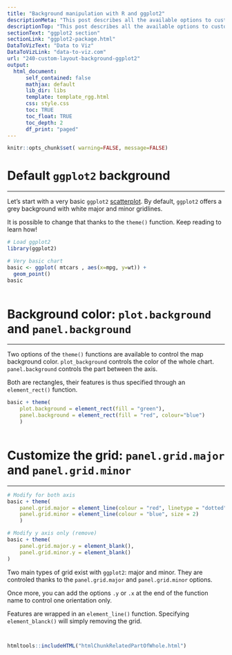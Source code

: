 ```yaml
---
title: "Background manipulation with R and ggplot2"
descriptionMeta: "This post describes all the available options to customize chart background with R and ggplot2. It shows how to control the background color and the minor and major gridlines."
descriptionTop: "This post describes all the available options to customize chart background with `R` and `ggplot2`. It shows how to control the background color and the minor and major gridlines."
sectionText: "ggplot2 section"
sectionLink: "ggplot2-package.html"
DataToVizText: "Data to Viz"
DataToVizLink: "data-to-viz.com"
url: "240-custom-layout-background-ggplot2"
output:
  html_document:
      self_contained: false    
      mathjax: default
      lib_dir: libs
      template: template_rgg.html
      css: style.css
      toc: TRUE
      toc_float: TRUE
      toc_depth: 2
      df_print: "paged"
---
```



```r
knitr::opts_chunk$set( warning=FALSE, message=FALSE)
```

<div class="container">



# Default `ggplot2` background
***

<div class = "row">

<div class = "col-md-6  col-sm-12 align-self-center">

Let's start with a very basic `ggplot2` [scatterplot](scatterplot.html). By default, `ggplot2` offers a grey background with white major and minor gridlines.

It is possible to change that thanks to the `theme()` function. Keep reading to learn how!


</div>


<div class = "col-md-6  col-sm-12">

```r
# Load ggplot2
library(ggplot2)

# Very basic chart
basic <- ggplot( mtcars , aes(x=mpg, y=wt)) +
  geom_point()
basic
```
</div>

</div>



```r
```
















# Background color: `plot.background` and `panel.background`
***

<div class = "row">

<div class = "col-md-6  col-sm-12 align-self-center">

Two options of the `theme()` functions are available to control the map background color. `plot_background` controls the color of the whole chart. `panel.background` controls the part between the axis.

Both are rectangles, their features is thus specified through an `element_rect()` function.
</div>


<div class = "col-md-6  col-sm-12">

```r
basic + theme(
    plot.background = element_rect(fill = "green"), 
    panel.background = element_rect(fill = "red", colour="blue")
    )
```
</div>

</div>



```r
```











# Customize the grid: `panel.grid.major` and `panel.grid.minor`
***

<div class = "row">

<div class = "col-md-6  col-sm-12 ">

```r
# Modify for both axis
basic + theme(
    panel.grid.major = element_line(colour = "red", linetype = "dotted"),
    panel.grid.minor = element_line(colour = "blue", size = 2)
    )
```

</div>

<div class = "col-md-6  col-sm-12">

```r
# Modify y axis only (remove)
basic + theme(
    panel.grid.major.y = element_blank(),
    panel.grid.minor.y = element_blank()
)
```

</div>

</div>

Two main types of grid exist with `ggplot2`: major and minor. They are controled thanks to the `panel.grid.major` and `panel.grid.minor` options.

Once more, you can add the options `.y` or `.x` at the end of the function name to control one orientation only.

Features are wrapped in an `element_line()` function. Specifying `element_blanck()` will simply removing the grid.




```r
```
```r
```















<!-- Close container -->
</div>




```r
htmltools::includeHTML("htmlChunkRelatedPartOfWhole.html")
```
